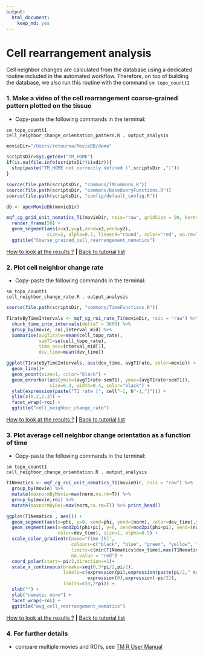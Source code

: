 ```yaml
---
output: 
  html_document: 
    keep_md: yes
---
```


# Cell rearrangement analysis

Cell neighbor changes are calculated from the database using a dedicated routine included in the automated workflow. Therefore, on top of building the database, we also run this routine with the command `sm topo_countt1`


### 1. Make a video of the cell rearrangement coarse-grained pattern plotted on the tissue

* Copy-paste the following commands in the terminal:

```
sm topo_countt1 
cell_neighbor_change_orientation_pattern.R . output_analysis
```

```r
movieDir="/Users/retourna/MovieDB/demo"

scriptsDir=Sys.getenv("TM_HOME")
if(is.na(file.info(scriptsDir)$isdir)){
  stop(paste("TM_HOME not correctly defined (",scriptsDir ,")"))
}

source(file.path(scriptsDir, "commons/TMCommons.R"))
source(file.path(scriptsDir, "commons/BaseQueryFunctions.R"))
source(file.path(scriptsDir, "config/default_config.R"))

db <- openMovieDb(movieDir)

mqf_cg_grid_unit_nematics_T1(movieDir, rois="raw", gridSize = 90, kernSize = 11) %>%
  render_frame(50) + 
  geom_segment(aes(x=x1,y=y1,xend=x2,yend=y2),
               size=2, alpha=0.7, lineend="round", color="red", na.rm=T) +
  ggtitle("Coarse_grained_cell_rearrangement_nematics")

```

[How to look at the results ?](../tm_qs_example_data.md#4-look-at-the-results) **|** 
[Back to tutorial list](../tm_qs_example_data.md#3-select-the-analysis-you-are-interested-in)


### 2. Plot cell neighbor change rate
* Copy-paste the following commands in the terminal:

```
sm topo_countt1 
cell_neighbor_change_rate.R . output_analysis
```

```r
source(file.path(scriptsDir, "commons/TimeFunctions.R"))

T1rateByTimeIntervals <- mqf_cg_roi_rate_T1(movieDir, rois = "raw") %>%
  chunk_time_into_intervals(deltaT = 3600) %>%
  group_by(movie, roi,interval_mid) %>%
  summarise(avgT1rate=mean(cell_topo_rate),
            semT1=se(cell_topo_rate),
            time_sec=interval_mid[1],
            dev_time=mean(dev_time))

ggplot(T1rateByTimeIntervals, aes(dev_time, avgT1rate, color=movie)) + 
  geom_line()+
  geom_point(size=1, color="black") +
  geom_errorbar(aes(ymin=(avgT1rate-semT1), ymax=(avgT1rate+semT1)),
                size=0.3, width=0.4, color="black") +
  ylab(expression(paste("T1 rate [", cell^-1, h^-1,"]"))) + 
  ylim(c(0.2,2.3)) +
  facet_wrap(~roi) +
  ggtitle("cell_neighbor_change_rate")

```

[How to look at the results ?](../tm_qs_example_data.md#4-look-at-the-results) **|** 
[Back to tutorial list](../tm_qs_example_data.md#3-select-the-analysis-you-are-interested-in)

### 3. Plot average cell neighbor change orientation as a function of time
* Copy-paste the following commands in the terminal:

```
sm topo_countt1 
cell_neighbor_change_orientation.R . output_analysis
```

```r

T1Nematics <- mqf_cg_roi_unit_nematics_T1(movieDir, rois = "raw") %>% 
  group_by(movie) %>%
  mutate(maxnormByMovie=max(norm,na.rm=T)) %>% 
  group_by(movie,roi) %>%
  mutate(maxnormByRoi=max(norm,na.rm=T)) %>% print_head() 

ggplot(T1Nematics , aes()) + 
  geom_segment(aes(x=phi, y=0, xend=phi, yend=(norm), color=dev_time),size=1, alpha=0.5) +
  geom_segment(aes(x=mod2pi(phi+pi), y=0, xend=mod2pi(phi+pi), yend=(norm),
                   color=dev_time), size=1, alpha=0.5) +
  scale_color_gradientn(name="Time [h]",
                        colours=c("black", "blue", "green", "yellow", "red"),
                        limits=c(min(T1Nematics$dev_time),max(T1Nematics$dev_time)),
                        na.value = "red") +
  coord_polar(start=-pi/2,direction=+1)+
  scale_x_continuous(breaks=seq(0,3*pi/2,pi/2), 
                     labels=c(expression(pi),expression(paste(pi/2," Ant")),
                              expression(0),expression(-pi/2)),
                     limits=c(0,2*pi)) +
  xlab("") +
  ylab("nematic norm") +
  facet_wrap(~roi) +
  ggtitle("avg_cell_rearrangement_nematics")

```

[How to look at the results ?](../tm_qs_example_data.md#4-look-at-the-results) **|** 
[Back to tutorial list](../tm_qs_example_data.md#3-select-the-analysis-you-are-interested-in)

### 4. For further details

* compare multiple movies and ROI's, see [TM R User Manual](https://mpicbg-scicomp.github.io/tissue_miner/tm_tutorial/R-tutorial.html#comparing-averaged-quantities-between-movies-and-rois)
